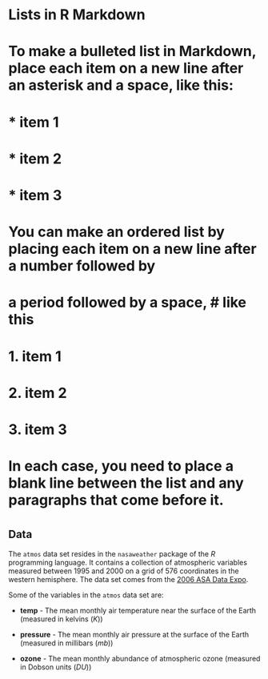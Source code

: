 # Lists in R Markdown

#######################################################################################################################
#
# To make a bulleted list in Markdown, place each item on a new line after an asterisk and a space, like this:
#
# * item 1
# * item 2
# * item 3
#
# You can make an ordered list by placing each item on a new line after a number followed by
# a period followed by a space, #  like this
#
# 1. item 1
# 2. item 2
# 3. item 3
#
# In each case, you need to place a blank line between the list and any paragraphs that come before it.
#
######################################################################################################################

## Data

The `atmos` data set resides in the `nasaweather` package of the *R* programming language. It contains a collection of atmospheric variables measured between 1995 and 2000 on a grid of 576 coordinates in the western hemisphere. The data set comes from the [2006 ASA Data Expo](http://stat-computing.org/dataexpo/2006/).

Some of the variables in the `atmos` data set are:

* **temp** - The mean monthly air temperature near the surface of the Earth (measured in kelvins (*K*))

* **pressure** - The mean monthly air pressure at the surface of the Earth (measured in millibars (*mb*))

* **ozone** - The mean monthly abundance of atmospheric ozone (measured in Dobson units (*DU*))
